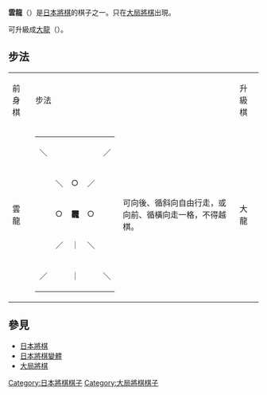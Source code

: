 {{Unreferenced|time=2007-09-01}}
{{japanese|japanese=雲龍|kana=うんりゅう|romaji=Unryū}}

'''雲龍'''（{{lang|ja|うんりゅう}}）是[[日本將棋|日本將棋]]的棋子之一。只在[[大局將棋|大局將棋]]出現。

可升級成[[大龍_(日本將棋)|大龍]]（{{lang|ja|だいりゅう}}）。

== 步法 ==

{| border="1" cellspacing="0" cellpadding="3"
|----- bgcolor="#dddddd"
| 前身棋 || colspan="2" | 步法 || 升級棋 || colspan="2" | 步法
|-----
| 雲龍 ||
{| border="1" cellspacing="0" cellpadding="3"
|-----
| ＼ || 　 || 　 || 　 || ／
|-----
| 　 || ＼ || ○ || ／ || 　
|-----
| 　 || ○ || '''龗''' || ○ || 　
|-----
| 　 || ／ || ｜ || ＼ || 　
|-----
| ／ || 　 || ｜ || 　 || ＼
|}
| 可向後、循斜向自由行走，或向前、循橫向走一格，不得越棋。 || 大龍 ||
{| border="1" cellspacing="0" cellpadding="3"
|-----
| ＼ || 　 || 　 || ○ || 　 || 　 || ／
|-----
| 　 || ＼ || 　 || ○ || 　 || ／ || 　
|-----
| 　 || 　 || ＼ || ○ || ／ || 　 || 　
|-----
| 　 || 　 || 　 || '''龓''' || 　 || 　 || 　
|-----
| 　 || 　 || ／ || ○ || ＼ || 　 || 　
|-----
| 　 || ／ || 　 || ○ || 　 || ＼ || 　
|-----
| ／ || 　 || 　 || ○ || 　 || 　 || ＼
|}
| 可循斜向自由行走，或循縱向走三格，不得越棋。
|}

==參見==
*[[日本將棋|日本將棋]]
*[[日本將棋變體|日本將棋變體]]
*[[大局將棋|大局將棋]]


[[Category:日本將棋棋子|Category:日本將棋棋子]]
[[Category:大局將棋棋子|Category:大局將棋棋子]]